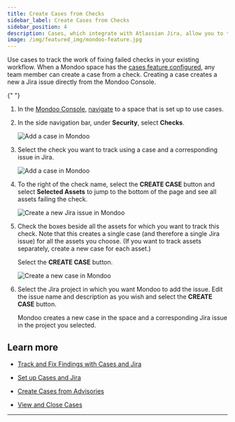 ```yaml
---
title: Create Cases from Checks
sidebar_label: Create Cases from Checks
sidebar_position: 4
description: Cases, which integrate with Atlassian Jira, allow you to track remediation of important security findings. Create a case from a check.
image: /img/featured_img/mondoo-feature.jpg
---
```


Use cases to track the work of fixing failed checks in your existing workflow.  When a Mondoo space has the [cases feature configured](/platform/cases/setup/), any team member can create a case from a check. Creating a case creates a new a Jira issue directly from the Mondoo Console.


<Partial />{" "}

1. In the [Mondoo Console](https://console.mondoo.com), [navigate](/platform/start/navigate) to a space that is set up to use cases.

2. In the side navigation bar, under **Security**, select **Checks**.

   ![Add a case in Mondoo](/img/platform/cases/checks.png)

3. Select the check you want to track using a case and a corresponding issue in Jira.

   ![Add a case in Mondoo](/img/platform/cases/check-case.png)

4. To the right of the check name, select the **CREATE CASE** button and select **Selected Assets** to jump to the bottom of the page and see all assets failing the check.

   ![Create a new Jira issue in Mondoo](/img/platform/cases/select-asset.png)

5. Check the boxes beside all the assets for which you want to track this check. Note that this creates a single case (and therefore a single Jira issue) for all the assets you choose. (If you want to track assets separately, create a new case for each asset.)

   Select the **CREATE CASE** button.

   ![Create a new case in Mondoo](/img/platform/cases/new-case.png)

6. Select the Jira project in which you want Mondoo to add the issue. Edit the issue name and description as you wish and select the **CREATE CASE** button.

   Mondoo creates a new case in the space and a corresponding Jira issue in the project you selected.

## Learn more

- [Track and Fix Findings with Cases and Jira](/platform/cases/overview/)

- [Set up Cases and Jira](/platform/cases/setup/)

- [Create Cases from Advisories](/platform/cases/advisories/)

- [View and Close Cases](/platform/cases/manage/)

---
